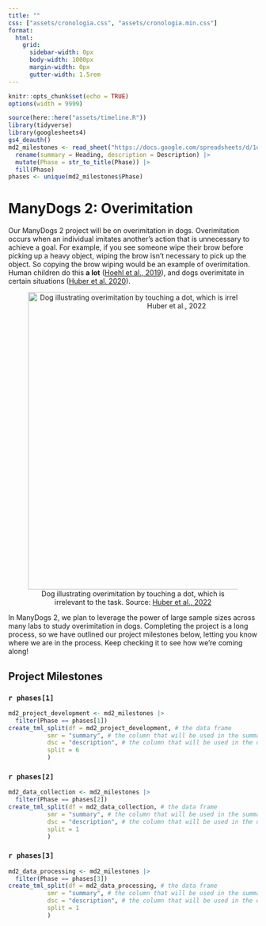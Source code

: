 ```yaml
---
title: ""
css: ["assets/cronologia.css", "assets/cronologia.min.css"]
format:
  html: 
    grid:
      sidebar-width: 0px
      body-width: 1000px
      margin-width: 0px
      gutter-width: 1.5rem
---
```



```r
knitr::opts_chunk$set(echo = TRUE)
options(width = 9999)

source(here::here("assets/timeline.R"))
library(tidyverse)
library(googlesheets4)
gs4_deauth()
md2_milestones <- read_sheet("https://docs.google.com/spreadsheets/d/1o1Bux8H0Xy-qqpApkalYfIOrhD8YbSWyf1S97yymMxw/") |> 
  rename(summary = Heading, description = Description) |> 
  mutate(Phase = str_to_title(Phase)) |> 
  fill(Phase)
phases <- unique(md2_milestones$Phase)
```

# ManyDogs 2: Overimitation

Our ManyDogs 2 project will be on overimitation in dogs. Overimitation occurs when an individual imitates another's action that is unnecessary to achieve a goal. For example, if you see someone wipe their brow before picking up a heavy object, wiping the brow isn't necessary to pick up the object. So copying the brow wiping would be an example of overimitation. Human children do this **a lot** ([Hoehl et al., 2019](https://doi.org/10.1016/j.dr.2018.12.002)), and dogs overimitate in certain situations ([Huber et al. 2020](https://doi.org/10.3758/s13420-019-00400-w)).

<center>
![Dog illustrating overimitation by touching a dot, which is irrelevant to the task. Source: [Huber et al., 2022](https://doi.org/10.3390/ani12030326)](images/dog_overimitation.png){fig-alt="Brown dog illustrating overimitation by nosing a blue dot on a wall." width=600}
</center>

In ManyDogs 2, we plan to leverage the power of large sample sizes across many labs to study overimitation in dogs. Completing the project is a long process, so we have outlined our project milestones below, letting you know where we are in the process. Keep checking it to see how we're coming along!

## Project Milestones

### `r phases[1]`

```r
md2_project_development <- md2_milestones |> 
  filter(Phase == phases[1])
create_tml_split(df = md2_project_development, # the data frame
           smr = "summary", # the column that will be used in the summary 
           dsc = "description", # the column that will be used in the description
           split = 6
           )
```


### `r phases[2]`

```r
md2_data_collection <- md2_milestones |> 
  filter(Phase == phases[2])
create_tml_split(df = md2_data_collection, # the data frame
           smr = "summary", # the column that will be used in the summary 
           dsc = "description", # the column that will be used in the description
           split = 1
           )
```


### `r phases[3]`

```r
md2_data_processing <- md2_milestones |> 
  filter(Phase == phases[3])
create_tml_split(df = md2_data_processing, # the data frame
           smr = "summary", # the column that will be used in the summary 
           dsc = "description", # the column that will be used in the description
           split = 1
           )
```
